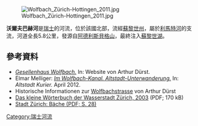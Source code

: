 {{Coord|47.36231|N|8.54687|E|display=title}}
[[Image:Wolfbach_Zürich-Hottingen_2011.jpg|right]]

'''沃爾夫巴赫河'''是[[瑞士|瑞士]]的河流，位於該國北部，流經[[蘇黎世州|蘇黎世州]]，屬於[[利馬特河|利馬特河]]的支流，河道全長5.8公里，發源自[[阿德利斯貝格山|阿德利斯貝格山]]，最終注入[[蘇黎世湖|蘇黎世湖]]。

==參考資料==
* [http://www.gebrueder-duerst.ch/turicum/strassen/w/wolfbachstrasse/wolfbachstrasse15.html ''Gesellenhaus Wolfbach.''] {{Wayback|url=http://www.gebrueder-duerst.ch/turicum/strassen/w/wolfbachstrasse/wolfbachstrasse15.html |date=20210129201201 }} In: Website von Arthur Dürst.
* Elmar Melliger: [http://www.zuerich1.ch/kurier/story.php?ausgabe=105 ''Im Wolfbach-Kanal. Altstadt-Unterwanderung.''] {{Wayback|url=http://www.zuerich1.ch/kurier/story.php?ausgabe=105 |date=20161104204301 }} In: ''Altstadt Kurier.'' April 2012.
* Historische Informationen zur [http://alt-zueri.ch/turicum/strassen/w/wolfbachstrasse/wolfbachstrasse.html Wolfbachstrasse] {{Wayback|url=http://alt-zueri.ch/turicum/strassen/w/wolfbachstrasse/wolfbachstrasse.html |date=20210129141510 }} von Arthur Dürst
* [http://www.wasserstadt.ch/pdf/schulen/woerterbuch.pdf Das kleine Wörterbuch der Wasserstadt Zürich, 2003] {{Wayback|url=http://www.wasserstadt.ch/pdf/schulen/woerterbuch.pdf |date=20100331165153 }} (PDF; 170 kB)
* [https://www.stadt-zuerich.ch/content/dam/stzh/ted/Deutsch/taz/Hochwasserschutz/Publikationen_und_Broschueren/ABW_Broschuere_Baeche_0709.pdf Stadt Zürich: Bäche (PDF; S. 28)]

{{Switzerland-geo-stub}}
[[Category:瑞士河流|Category:瑞士河流]]